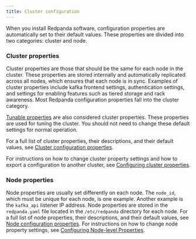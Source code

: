 ```yaml
---
title: Cluster configuration
---
```


When you install Redpanda software, configuration properties are automatically set to their default values. These properties are divided into two categories: cluster and node.

### Cluster properties

Cluster properties are those that should be the same for each node in the cluster. These properties are stored internally and automatically replicated across all nodes, which ensures that each node is in sync. Examples of cluster properties include kafka frontend settings, authentication settings, and settings for enabling features such as tiered storage and rack awareness. Most Redpanda configuration properties fall into the cluster category.

[Tunable properties](/docs/reference/cluster-properties) are also considered cluster properties. These properties are used for tuning the cluster. You should not need to change these default settings for normal operation.

For a full list of cluster properties, their descriptions, and their default values, see [Cluster configuration properties](/docs/reference/cluster-properties).

For instructions on how to change cluster property settings and how to export a configuration to another cluster, see [Configuring cluster properties](/docs/cluster-administration/cluster-property-configuration).

### Node properties

Node properties are usually set differently on each node. The `node_id`, which must be unique for each node, is one example. Another example is the `kafka_api` listener IP address. Node properties are stored in the `redpanda.yaml` file located in the `/etc/redpanda` directory for each node.
For a full list of node properties, their descriptions, and their default values, see [Node configuration properties](/docs/reference/node-properties).
For instructions on how to change node property settings, see [Configuring Node-level Properties](/docs/cluster-administration/node-property-configuration).
